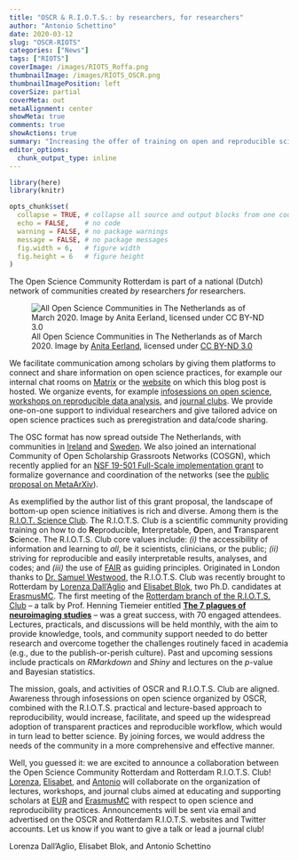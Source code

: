 ```yaml
---
title: "OSCR & R.I.O.T.S.: by researchers, for researchers"
author: "Antonio Schettino"
date: 2020-03-12
slug: "OSCR-RIOTS"
categories: ["News"]
tags: ["RIOTS"]
coverImage: /images/RIOTS_Roffa.png
thumbnailImage: /images/RIOTS_OSCR.png
thumbnailImagePosition: left
coverSize: partial
coverMeta: out
metaAlignment: center
showMeta: true
comments: true
showActions: true
summary: "Increasing the offer of training on open and reproducible science at EUR and ErasmusMC"
editor_options: 
  chunk_output_type: inline
---
```


```r

library(here)
library(knitr)

opts_chunk$set(
  collapse = TRUE, # collapse all source and output blocks from one code chunk into a single block
  echo = FALSE,    # no code
  warning = FALSE, # no package warnings
  message = FALSE, # no package messages
  fig.width = 6,   # figure width
  fig.height = 6   # figure height
)

```

The Open Science Community Rotterdam is part of a national (Dutch) network of communities created *by* researchers *for* researchers.

![All Open Science Communities in The Netherlands as of March 2020. Image by [Anita Eerland](http://www.anitaeerland.com/about/), licensed under [CC BY-ND 3.0](https://creativecommons.org/licenses/by-nd/3.0/nl/deed.en)](/images/OSC-NL.png)

We facilitate communication among scholars by giving them platforms to connect and share information on open science practices, for example our internal chat rooms on [Matrix](https://matrix.to/#/+osc-rotterdam:matrix.org) or the [website](https://www.openscience-rotterdam.com/home/) on which this blog post is hosted. We organize events, for example [infosessions on open science](https://osf.io/2zuas/), [workshops on reproducible data analysis](https://osf.io/tgqfe/), and [journal clubs](https://www.openscience-rotterdam.com/2019/10/oscr-reproducibilitea/). We provide one-on-one support to individual researchers and give tailored advice on open science practices such as preregistration and data/code sharing.

The OSC format has now spread outside The Netherlands, with communities in [Ireland](http://www.osc-galway.ie/) and [Sweden](https://opensciencesweden.org/). We also joined an international Community of Open Scholarship Grassroots Networks (COSGN), which recently applied for an [NSF 19-501 Full-Scale implementation grant](https://www.nsf.gov/pubs/2019/nsf19501/nsf19501.htm) to formalize governance and coordination of the networks (see the [public proposal on MetaArXiv](https://osf.io/preprints/metaarxiv/d7mwk/)).

As exemplified by the author list of this grant proposal, the landscape of bottom-up open science initiatives is rich and diverse. Among them is the [R.I.O.T. Science Club](https://www.kcl.ac.uk/events/series/riot-science-club). The R.I.O.T.S. Club is a scientific community providing training on how to do **R**eproducible, **I**nterpretable, **O**pen, and **T**ransparent **S**cience. The R.I.O.T.S. Club core values include: *(i)* the accessibility of information and learning to *all*, be it scientists, clinicians, or the public; *(ii)* striving for reproducible and easily interpretable results, analyses, and codes; and *(iii)* the use of [FAIR](https://www.go-fair.org/fair-principles/) as guiding principles. Originated in London thanks to [Dr. Samuel Westwood](https://www.kcl.ac.uk/people/dr-samuel-westwood), the R.I.O.T.S. Club was recently brought to Rotterdam by [Lorenza Dall'Aglio](https://www.openscience-rotterdam.com/2020/02/dallaglio/) and [Elisabet Blok](https://www.openscience-rotterdam.com/2020/02/blok/), two Ph.D. candidates at [ErasmusMC](https://www.erasmusmc.nl/en). The first meeting of the [Rotterdam branch of the R.I.O.T.S. Club](https://rdam-riot-science-club.github.io/) -- a talk by Prof. Henning Tiemeier entitled [**The 7 plagues of neuroimaging studies**](https://www.youtube.com/watch?v=es9gwWfLEKk) -- was a great success, with 70 engaged attendees. Lectures, practicals, and discussions will be held monthly, with the aim to provide knowledge, tools, and community support needed to do better research and overcome together the challenges routinely faced in academia (e.g., due to the publish-or-perish culture). Past and upcoming sessions include practicals on *RMarkdown* and *Shiny* and lectures on the *p*-value and Bayesian statistics.

The mission, goals, and activities of OSCR and R.I.O.T.S. Club are aligned. Awareness through infosessions on open science organized by OSCR, combined with the R.I.O.T.S. practical and lecture-based approach to reproducibility, would increase, facilitate, and speed up the widespread adoption of transparent practices and reproducible workflow, which would in turn lead to better science. By joining forces, we would address the needs of the community in a more comprehensive and effective manner.

Well, you guessed it: we are excited to announce a collaboration between the Open Science Community Rotterdam and Rotterdam R.I.O.T.S. Club! [Lorenza](https://www.openscience-rotterdam.com/2020/02/dallaglio/), [Elisabet](https://www.openscience-rotterdam.com/2020/02/blok/), and [Antonio](https://www.openscience-rotterdam.com/2019/04/schettino/) will collaborate on the organization of lectures, workshops, and journal clubs aimed at educating and supporting scholars at [EUR](https://www.eur.nl/en) and [ErasmusMC](https://www.erasmusmc.nl/en) with respect to open science and reproducibility practices. Announcements will be sent via email and advertised on the OSCR and Rotterdam R.I.O.T.S. websites and Twitter accounts. Let us know if you want to give a talk or lead a journal club!

Lorenza Dall'Aglio, Elisabet Blok, and Antonio Schettino


